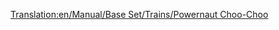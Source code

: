 [[Translation:en/Manual/Base Set/Trains/Powernaut Choo-Choo]]
{{es/Manual/Base Set/Trains/Trenes|Imagen=[[File:en/Manual/Base Set/Trains/Powernautchoochoo.png]]
|Nombre=Powernaut Choo-Choo
|Precio=35.156 € (17.578 £)
|Velocidad=96 km/h (60 mph)
|Peso=130 t
|Potencia=900 CV (671 kW)
|Coste-anual=4.264 € (2.132 £)
|Diseño=1952
|Duración=20
|Capacidad=--
|Descripción=Un tren ligeramente mejor que el «Ploddyphut Choo-Choo», pero no aporta nada especial.
|Vida-real=Ficticio.
}}